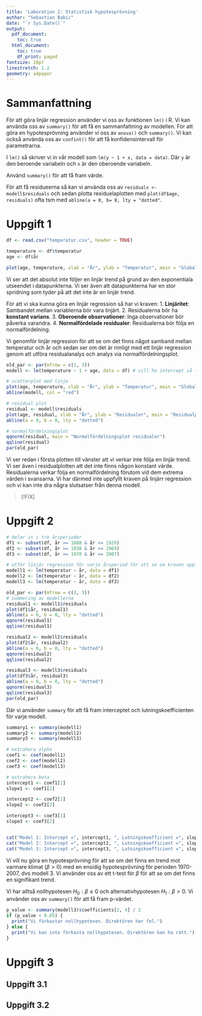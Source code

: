 ```yaml
---
title: 'Laboration 2: Statistisk hypotesprövning'
author: "Sebastian Babic"
date: "`r Sys.Date()`"
output:
  pdf_document: 
    toc: true
  html_document:
    toc: true
    df_print: paged
fontsize: 10pt
linestretch: 1.2
geometry: a4paper
---
```

\newpage
# Sammanfattning
För att göra linjär regression använder vi oss av funktionen `lm()` i R. Vi kan använda oss av `summary()` för att få en sammanfattning av modellen. 
För att göra en hypotesprövning använder vi oss av `anova()` och `summary()`. Vi kan också använda oss av `confint()` för att få konfidensintervall 
för parametrarna.

I `lm()` så skriver vi in vår modell som `lm(y ~ 1 + x, data = data)`. Där `y` är den beroende variabeln och `x` är den oberoende variabeln.

Använd `summary()` för att få fram värde. 

För att få residueerna så kan vi använda oss av `residuals <- modell$residuals` och sedan plotta residuelaplotten med `plot(df$age, residuals)` ofta 
tsm med `abline(a = 0, b= 0, lty = "dotted"`. 


\newpage
# Uppgift 1
```r
df <- read.csv("temperatur.csv", header = TRUE)
```

```r
temperature <- df$temperatur
age <- df$år

plot(age, temperature, xlab = "År", ylab = "Temperatur", main = "Global medeltemperatur med anpassad linje")
```
Vi ser att det absolut inte följer en linjär trend på grund av den exponentiala utseendet i datapunkterna. Vi ser även att datapunkterna har en stor
spridning som tyder på att det inte är en linjär trend.

För att vi ska kunna göra en linjär regression så har vi kraven:
1. **Linjäritet**: Sambandet mellan variablerna bör vara linjärt.
2. Residualerna bör ha **konstant varians**.
3. **Oberoende observationer**: Inga observationer bör påverka varandra.
4. **Normalfördelade residualer**: Residualerna bör följa en normalfördelning.


Vi genomför linjär regression för att se om det finns något samband mellan temperatur och år och sedan ser om det är rimligt med ett linjär regression
genom att utföra residualanalys och analys via normalfördelningsplot.

```r
old_par <- par(mfrow = c(1, 3))
modell <- lm(temperature ~ 1 + age, data = df) # vill ha intercept så + 1

# scatterplot med linje
plot(age, temperature, xlab = "År", ylab = "Temperatur", main = "Global medeltemperatur")
abline(modell, col = "red")

# residual plot
residual <- modell$residuals
plot(age, residual, xlab = "År", ylab = "Residualer", main = "Residualplot")
abline(a = 0, b = 0, lty = "dotted")

# normalfördelningsplot
qqnorm(residual, main = "Normalfördelningsplot residualer")
qqline(residual)
par(old_par)
```

Vi ser redan i första plotten till vänster att vi verkar inte följa en linjär trend. Vi ser även i residualplotten att det inte finns någon konstant
värde. Residualerna verkar följa en normalfördelning förutom vid dem extrema värden i svansarna. Vi har därmed inte uppfyllt kraven på 
linjärr regression och vi kan inte dra några slutsatser från denna modell. 


\newpage
> [!FIX]

# Uppgift 2
```r
# delar in i tre årsperioder
df1 <- subset(df, år >= 1880 & år <= 1929)
df2 <- subset(df, år >= 1930 & år <= 1969)
df3 <- subset(df, år >= 1970 & år <= 2007)

# utför linjär regression för varje årsperiod för att se om kraven uppfylls bättre
modell1 <- lm(temperatur ~ år, data = df1)
modell2 <- lm(temperatur ~ år, data = df2)
modell3 <- lm(temperatur ~ år, data = df3)

old_par <- par(mfrow = c(3, 3))
# summering av modellerna
residual1 <- modell1$residuals
plot(df1$år, residual1)
abline(a = 0, b = 0, lty = "dotted")
qqnorm(residual1)
qqline(residual1)

residual2 <- modell2$residuals
plot(df2$år, residual2)
abline(a = 0, b = 0, lty = "dotted")
qqnorm(residual2)
qqline(residual2)

residual3 <- modell3$residuals
plot(df3$år, residual3)
abline(a = 0, b = 0, lty = "dotted")
qqnorm(residual3)
qqline(residual3)
par(old_par)
```

Där vi använder `summary` för att få fram interceptet och lutningskoefficienten för varje modell.

```r
summary1 <- summary(modell1)
summary2 <- summary(modell2)
summary3 <- summary(modell3)

# extrahera alpha
coef1 <- coef(modell1)
coef2 <- coef(modell2)
coef3 <- coef(modell3)

# extrahera beta
intercept1 <- coef1[1]
slope1 <- coef1[2]

intercept2 <- coef2[1]
slope2 <- coef2[2]

intercept3 <- coef3[1]
slope3 <- coef3[2]


cat("Model 1: Intercept =", intercept1, ", Lutningskoefficient =", slope1, "\n")
cat("Model 2: Intercept =", intercept2, ", Lutningskoefficient =", slope2, "\n")
cat("Model 3: Intercept =", intercept3, ", Lutningskoefficient =", slope3, "\n")
```

Vi vill nu göra en hypotesprövning för att se om det finns en trend mot varmare klimat ($\beta > 0$) med en ensidig hypotesprövning för perioden 1970-2007, dvs modell 3. Vi använder oss av
ett t-test för $\beta$ för att se om det finns en signifikant trend. 

Vi har alltså nollhypotesen $H_0: \beta \leq 0$ och alternativhypotesen $H_1: \beta > 0$. Vi använder oss av `summary()` för att få fram p-värdet.

```r
p_value <- summary(modell3)$coefficients[2, 4] / 2
if (p_value < 0.05) {
  print("Vi förkastar nollhypotesen. Direktören har fel.")
} else {
  print("Vi kan inte förkasta nollhypotesen. Direktören kan ha rätt.")
}
```


\newpage

# Uppgift 3
## Uppgift 3.1
## Uppgift 3.2

